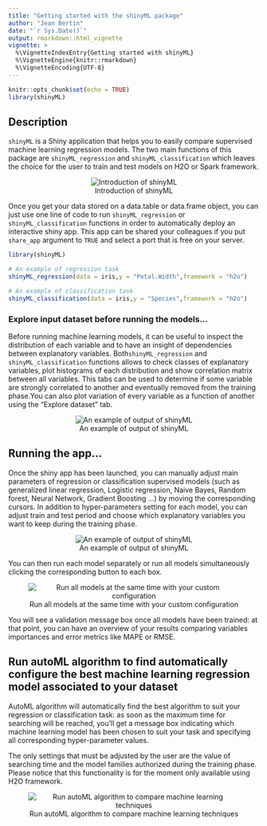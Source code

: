 ```yaml
---
title: "Getting started with the shinyML package"
author: "Jean Bertin"
date: "`r Sys.Date()`"
output: rmarkdown::html_vignette
vignette: >
  %\VignetteIndexEntry{Getting started with shinyML}
  %\VignetteEngine{knitr::rmarkdown}
  %\VignetteEncoding{UTF-8}
---
```


```r
knitr::opts_chunk$set(echo = TRUE)
library(shinyML)
```



## Description

  `shinyML` is a Shiny application that helps you to easily compare supervised machine learning regression models. The two main functions of this package are `shinyML_regression` and `shinyML_classification` which leaves the choice for the user to train and test models on H2O or Spark framework. 
  
  
<center>
![Introduction of shinyML](shinyML.png)
</center>


  Once you get your data stored on a data.table or data.frame object, you can just use one line of code to run `shinyML_regression` or `shinyML_classification` functions in order to automatically deploy an interactive shiny app.  This app can be shared your colleagues if you put `share_app` argument to `TRUE` and select a port that is free on your server. 

```r

library(shinyML)

# An example of regression task 
shinyML_regression(data = iris,y = "Petal.Width",framework = "h2o")

# An example of classification task  
shinyML_classification(data = iris,y = "Species",framework = "h2o")
```

### Explore input dataset before running the models...
  Before running machine learning models, it can be useful to inspect the distribution of each variable and to have an insight of dependencies between explanatory variables. Both`shinyML_regression` and `shinyML_classification` functions allows to check classes of explanatory variables, plot histograms of each distribution and show correlation matrix between all variables. This tabs can be used to determine if some variable are strongly correlated to another and eventually removed from the training phase.You can also plot variation of every variable as a function of another using the "Explore dataset" tab. 

<center>
![An example of output of shinyML](explore_data.gif)
</center>



## Running the app...

  Once the shiny app has been launched, you can manually adjust main parameters of regression or classification supervised models (such as generalized linear regression, Logistic regression, Naive Bayes, Random forest, Neural Network, Gradient Boosting ...) by moving the corresponding cursors. 
In addition to hyper-parameters setting for each model, you can adjust train and test period and choose which explanatory variables you want to keep during the training phase. 


<center>
![An example of output of shinyML](one_model.gif)
</center>



  You can then run each model separately or run all models simultaneously clicking the corresponding button to each box.  
  
  
<center>
![Run all models at the same time with your custom configuration](all_models.gif)
</center>

  You will see a validation message box once all models have been trained: at that point, you can have an overview of your results comparing variables importances and error metrics like MAPE  or RMSE.


## Run autoML algorithm to find automatically configure the best machine learning regression model associated to your dataset 


  AutoML algorithm will automatically find the best algorithm to suit your regression or classification task: as soon as the maximum time for searching will be reached, you'll get a message box indicating which machine learning model has been chosen to suit your task and specifying all corresponding hyper-parameter values.   

  The only settings that must be adjusted by the user are the value of searching time and the model families authorized during the training phase. Please notice that this functionality is for the moment only available using H2O framework. 

<center>
![Run autoML algorithm to compare machine learning techniques](auto_ML.gif)
</center>



